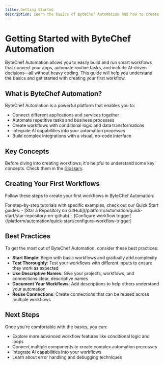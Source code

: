 ```yaml
---
title: Getting Started
description: Learn the basics of ByteChef Automation and how to create your first workflow.
---
```



# Getting Started with ByteChef Automation

ByteChef Automation allows you to easily build and run smart workflows that connect your apps, automate routine tasks, and include AI-driven decisions—all without heavy coding. This guide will help you understand the basics and get started with creating your first workflow.

## What is ByteChef Automation?

ByteChef Automation is a powerful platform that enables you to:

- Connect different applications and services together
- Automate repetitive tasks and business processes
- Create workflows with conditional logic and data transformations
- Integrate AI capabilities into your automation processes
- Build complex integrations with a visual, no-code interface

## Key Concepts

Before diving into creating workflows, it's helpful to understand some key concepts. Check them in the [Glossary](/platform/automation/glossary).

## Creating Your First Workflows

Follow these steps to create your first workflows in ByteChef Automation:

<Callout title="Quick Start Guides">
  For step-by-step tutorials with specific examples, check out our Quick Start guides:
  - [Star a Repository on GitHub](/platform/automation/quick-start/star-repository-on-github)
  - [Configure workflow trigger](/platform/automation/quick-start/configure-workflow-trigger)
</Callout>


## Best Practices

To get the most out of ByteChef Automation, consider these best practices:

- **Start Simple**: Begin with basic workflows and gradually add complexity
- **Test Thoroughly**: Test your workflows with different inputs to ensure they work as expected
- **Use Descriptive Names**: Give your projects, workflows, and connections clear, descriptive names
- **Document Your Workflows**: Add descriptions to help others understand your automation
- **Reuse Connections**: Create connections that can be reused across multiple workflows

## Next Steps

Once you're comfortable with the basics, you can:

- Explore more advanced workflow features like conditional logic and loops
- Connect multiple components to create complex automation processes
- Integrate AI capabilities into your workflows
- Learn about error handling and debugging techniques
